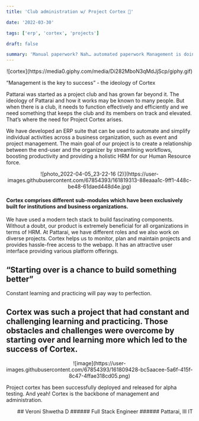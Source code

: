 ```yaml
---
title: 'Club administration w/ Project Cortex 📐'

date: '2022-03-30'

tags: ['erp', 'cortex', 'projects']

draft: false

summary: 'Manual paperwork? Nah… automated paperwork Management is doing things right, leadership is doing the right things. Management tools at Pattarai'
---
```


<div align="center">
  ![cortex](https://media0.giphy.com/media/Di282MboN3qMdJjScp/giphy.gif)
</div>

“Management is the key to success” - the ideology of Cortex

Pattarai was started as a project club and has grown far beyond it. The ideology of Pattarai and how it works may be known to many people. But when there is a club, it needs to function effectively and efficiently and we need something that keeps the club and its members on track and elevated. That’s where the need for Project Cortex arises.

We have developed an ERP suite that can be used to automate and simplify individual activities across a business organization, such as event and project management. The main goal of our project is to create a relationship between the end-user and the organizer by streamlining workflows, boosting productivity and providing a holistic HRM for our Human Resource force.

<div align="center">
![photo_2022-04-05_23-22-16 (2)](https://user-images.githubusercontent.com/67854393/161819313-88eaaa1c-9ff1-448c-be48-61daed448d4e.jpg)
</div>

#### Cortex comprises different sub-modules which have been exclusively built for institutions and business organizations.

We have used a modern tech stack to build fascinating components. Without a doubt, our product is extremely beneficial for all organizations in terms of HRM. At Pattarai, we have different roles and we also work on diverse projects. Cortex helps us to monitor, plan and maintain projects and provides hassle-free access to the webapp. It has an attractive user interface providing various platform offerings.

## “Starting over is a chance to build something better”

Constant learning and practicing will pay way to perfection.

## Cortex was such a project that had constant and challenging learning and practicing. Those obstacles and challenges were overcome by starting over and learning more which led to the success of Cortex.

<div align="center">
![image](https://user-images.githubusercontent.com/67854393/161809428-bc5aacee-5a6f-415f-8c47-4ffae318cd05.png)
</div>
  
Project cortex has been successfully deployed and released for alpha testing. And yeah! Cortex is the backbone of management and administration.

<div align="right">
## Veroni Shwetha D
###### Full Stack Engineer
###### Pattarai, III IT

</div>
